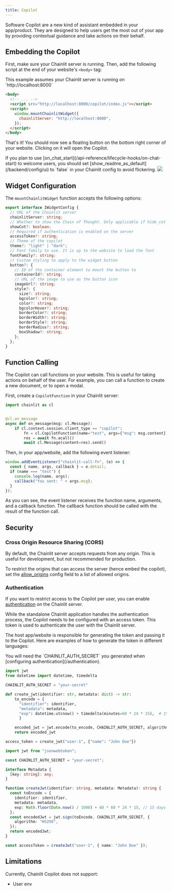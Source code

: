 ```yaml
---
title: Copilot
---
```


Software Copilot are a new kind of assistant embedded in your app/product. They are designed to help users get the most out of your app by providing contextual guidance and take actions on their behalf.

## Embedding the Copilot

First, make sure your Chainlit server is running. Then, add the following script at the end of your website's `<body>` tag:

<Note>
  This example assumes your Chainlit server is running on
  `http://localhost:8000`
</Note>

```html
<body>
  <!-- ... -->
  <script src="http://localhost:8000/copilot/index.js"></script>
  <script>
    window.mountChainlitWidget({
      chainlitServer: "http://localhost:8000",
    });
  </script>
</body>
```

That's it! You should now see a floating button on the bottom right corner of your website. Clicking on it will open the Copilot.

<Note>
If you plan to use [on_chat_start](/api-reference/lifecycle-hooks/on-chat-start) to welcome users, you should set [show_readme_as_default](/backend/config/ui) to `false` in your Chainlit config to avoid flickering.
</Note>

<Frame caption="Copilot in action">
  <img src="/images/copilot.gif" />
</Frame>

## Widget Configuration

The `mountChainlitWidget` function accepts the following options:

```ts
export interface IWidgetConfig {
  // URL of the Chainlit server
  chainlitServer: string;
  // Whether to show the Chain of Thought. Only applicable if hide_cot is false on the server
  showCot?: boolean;
  // Required if authentication is enabled on the server
  accessToken?: string;
  // Theme of the copilot
  theme?: "light" | "dark";
  // Font family to use. It is up to the website to load the font
  fontFamily?: string;
  // Custom styling to apply to the widget button
  button?: {
    // ID of the container element to mount the button to
    containerId?: string;
    // URL of the image to use as the button icon
    imageUrl?: string;
    style?: {
      size?: string;
      bgcolor?: string;
      color?: string;
      bgcolorHover?: string;
      borderColor?: string;
      borderWidth?: string;
      borderStyle?: string;
      borderRadius?: string;
      boxShadow?: string;
    };
  };
}
```

## Function Calling

The Copilot can call functions on your website. This is useful for taking actions on behalf of the user. For example, you can call a function to create a new document, or to open a modal.

First, create a `CopilotFunction` in your Chainlit server:

```py
import chainlit as cl


@cl.on_message
async def on_message(msg: cl.Message):
    if cl.context.session.client_type == "copilot":
        fn = cl.CopilotFunction(name="test", args={"msg": msg.content})
        res = await fn.acall()
        await cl.Message(content=res).send()
```

Then, in your app/website, add the following event listener:

```js
window.addEventListener("chainlit-call-fn", (e) => {
  const { name, args, callback } = e.detail;
  if (name === "test") {
    console.log(name, args);
    callback("You sent: " + args.msg);
  }
});
```

As you can see, the event listener receives the function name, arguments, and a callback function. The callback function should be called with the result of the function call.

## Security

### Cross Origin Resource Sharing (CORS)

By default, the Chainlit server accepts requests from any origin. This is useful for development, but not recommended for production.

To restrict the origins that can access the server (hence embed the copilot), set the [allow_origins](/backend/config/project) config field to a list of allowed origins.

### Authentication

If you want to restrict access to the Copilot per user, you can enable [authentication](/authentication) on the Chainlit server.

While the standalone Chainlit application handles the authentication process, the Copilot needs to be configured with an access token. This token is used to authenticate the user with the Chainlit server.

The host app/website is responsible for generating the token and passing it to the Copilot. Here are examples of how to generate the token in different languages:

<Note>
  You will need the `CHAINLIT_AUTH_SECRET` you generated when [configuring
  authentication](/authentication).
</Note>

<CodeGroup>

```py jwt.py
import jwt
from datetime import datetime, timedelta

CHAINLIT_AUTH_SECRET = "your-secret"

def create_jwt(identifier: str, metadata: dict) -> str:
    to_encode = {
      "identifier": identifier,
      "metadata": metadata,
      "exp": datetime.utcnow() + timedelta(minutes=60 * 24 * 15),  # 15 days
      }

    encoded_jwt = jwt.encode(to_encode, CHAINLIT_AUTH_SECRET, algorithm="HS256")
    return encoded_jwt

access_token = create_jwt("user-1", {"name": "John Doe"})
```

```ts jwt.ts
import jwt from "jsonwebtoken";

const CHAINLIT_AUTH_SECRET = "your-secret";

interface Metadata {
  [key: string]: any;
}

function createJwt(identifier: string, metadata: Metadata): string {
  const toEncode = {
    identifier: identifier,
    metadata: metadata,
    exp: Math.floor(Date.now() / 1000) + 60 * 60 * 24 * 15, // 15 days
  };
  const encodedJwt = jwt.sign(toEncode, CHAINLIT_AUTH_SECRET, {
    algorithm: "HS256",
  });
  return encodedJwt;
}

const accessToken = createJwt("user-1", { name: "John Doe" });
```

</CodeGroup>

## Limitations

Currently, Chainlit Copilot does not support:

- User env

